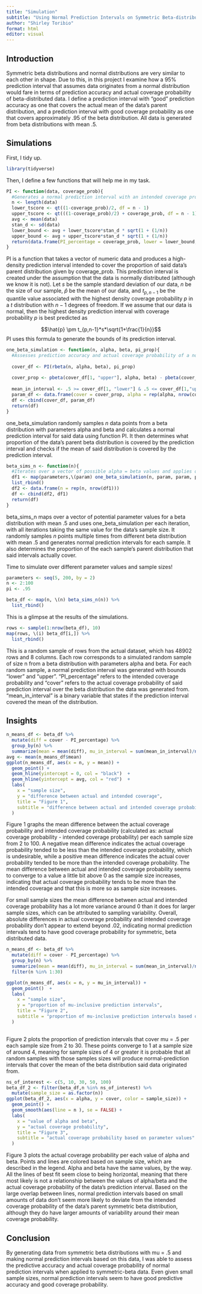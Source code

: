 ```yaml
---
title: "Simulation"
subtitle: "Using Normal Prediction Intervals on Symmetric Beta-distributed data"
author: "Shirley Toribio"
format: html
editor: visual
---
```


## Introduction

Symmetric beta distributions and normal distributions are very similar to each other in shape. Due to this, in this project I examine how a 95% prediction interval that assumes data originates from a normal distribution would fare in terms of prediction accuracy and actual coverage probability of beta-distributed data. I define a prediction interval with "good" prediction accuracy as one that covers the actual mean of the data's parent distribution, and a prediction interval with good coverage probability as one that covers approximately .95 of the beta distribution. All data is generated from beta distributions with mean .5.

## Simulations

First, I tidy up.

```r
library(tidyverse)
```

Then, I define a few functions that will help me in my task.

```r
PI <- function(data, coverage_prob){ 
  #Generates a normal prediction interval with an intended coverage probability of coverage_prob based on a vector of numeric data
  n <- length(data)
  lower_tscore <- qt((1-coverage_prob)/2, df = n - 1)
  upper_tscore <- qt(((1-coverage_prob)/2) + coverage_prob, df = n - 1)
  avg <- mean(data)
  stan_d <- sd(data)
  lower_bound <- avg + lower_tscore*stan_d * sqrt(1 + (1/n))
  upper_bound <- avg + upper_tscore*stan_d * sqrt(1 + (1/n))
  return(data.frame(PI_percentage = coverage_prob, lower = lower_bound, upper = upper_bound))
}
```

PI is a function that takes a vector of numeric data and produces a high-density prediction interval intended to cover the proportion of said data's parent distribution given by coverage_prob. This prediction interval is created under the assumption that the data is normally distributed (although we know it is not). Let $s$ be the sample standard deviation of our data, $n$ be the size of our sample, $\hat{p}$ be the mean of our data, and $t_{p,n-1}$ be the quantile value associated with the highest density coverage probability $p$ in a $t$ distribution with $n-1$ degrees of freedom. If we assume that our data is normal, then the highest density prediction interval with coverage probability $p$ is best predicted as

$$\hat{p} \pm t_{p,n-1}*s*\sqrt{1+\frac{1}{n}}$$ PI uses this formula to generate the bounds of its prediction interval.

```r

one_beta_simulation <- function(n, alpha, beta, pi_prop){
  #Assesses prediction accuracy and actual coverage probability of a normal prediction interval when used on a vector of numeric data of size n. The numeric data is generated from a beta distribution with parameters alpha and beta.
  
  cover_df <- PI(rbeta(n, alpha, beta), pi_prop)
  
  cover_prop <- pbeta(cover_df[1, "upper"], alpha, beta) - pbeta(cover_df[1, "lower"], alpha, beta) #this is the proportion of the data's parent distribution that is actually covered by the normal prediction interval generated for said data.
  
  mean_in_interval <- .5 >= cover_df[1, "lower"] & .5 <= cover_df[1,"upper"]
  param_df <- data.frame(cover = cover_prop, alpha = rep(alpha, nrow(cover_df)), beta = rep(beta, nrow(cover_df)), mean_in_interval = mean_in_interval)
  df <- cbind(cover_df, param_df)
  return(df)
}
```

one_beta_simulation randomly samples $n$ data points from a beta distribution with parameters alpha and beta and calculates a normal prediction interval for said data using function PI. It then determines what proportion of the data's parent beta distribution is covered by the prediction interval and checks if the mean of said distribution is covered by the prediction interval.

```r

beta_sims_n <- function(n){
  #Iterates over a vector of possible alpha = beta values and applies one_beta_simulation to each possible value of alpha/beta. All simulations use data of sample size n.
  df1 <- map(parameters,\(param) one_beta_simulation(n, param, param, pi) ) %>%
  list_rbind()
  df2 <- data.frame(n = rep(n, nrow(df1)))
  df <- cbind(df2, df1)
  return(df)
}
```

beta_sims_n maps over a vector of potential parameter values for a beta distribution with mean $.5$ and uses one_beta_simulation per each iteration, with all iterations taking the same value for the data's sample size. It randomly samples $n$ points multiple times from different beta distribution with mean .5 and generates normal prediction intervals for each sample. It also determines the proportion of the each sample's parent distribution that said intervals actually cover.

Time to simulate over different parameter values and sample sizes!

```r
parameters <- seq(5, 200, by = 2)
n <- 2:100
pi <- .95

beta_df <- map(n, \(n) beta_sims_n(n)) %>%
  list_rbind()
```

This is a glimpse at the results of the simulations.

```r
rows <- sample(1:nrow(beta_df), 10)
map(rows, \(i) beta_df[i,]) %>%
  list_rbind()
```

This is a random sample of rows from the actual dataset, which has 48902 rows and 8 columns. Each row corresponds to a simulated random sample of size n from a beta distribution with parameters alpha and beta. For each random sample, a normal prediction interval was generated with bounds "lower" and "upper". "PI_percentage" refers to the intended coverage probability and "cover" refers to the actual coverage probability of said prediction interval over the beta distribution the data was generated from. "mean_in_interval" is a binary variable that states if the prediction interval covered the mean of the distribution.

## Insights

```r
n_means_df <- beta_df %>%
  mutate(diff = cover - PI_percentage) %>%
  group_by(n) %>%
  summarize(mean = mean(diff), mu_in_interval = sum(mean_in_interval)/n())
avg <- mean(n_means_df$mean)
ggplot(n_means_df, aes(x = n, y = mean)) + 
  geom_point() + 
  geom_hline(yintercept = 0, col = "black")  +
  geom_hline(yintercept = avg, col = "red")  +
  labs(
    x = "sample size",
    y = "difference between actual and intended coverage",
    title = "Figure 1",
    subtitle = "difference between actual and intended coverage probability based on sample size",
  )

```

Figure 1 graphs the mean difference between the actual coverage probability and intended coverage probability (calculated as: actual coverage probability - intended coverage probability) per each sample size from 2 to 100. A negative mean difference indicates the actual coverage probability tended to be less than the intended coverage probability, which is undesirable, while a positive mean difference indicates the actual cover probability tended to be more than the intended coverage probability. The mean difference between actual and intended coverage probability seems to converge to a value a little bit above 0 as the sample size increases, indicating that actual coverage probability tends to be more than the intended coverage and that this is more so as sample size increases.

For small sample sizes the mean difference between actual and intended coverage probability has a lot more variance around 0 than it does for larger sample sizes, which can be attributed to sampling variability. Overall, absolute differences in actual coverage probability and intended coverage probability don't appear to extend beyond .02, indicating normal prediction intervals tend to have good coverage probability for symmetric, beta distributed data.

```r
n_means_df <- beta_df %>%
  mutate(diff = cover - PI_percentage) %>%
  group_by(n) %>%
  summarize(mean = mean(diff), mu_in_interval = sum(mean_in_interval)/n()) %>%
  filter(n %in% 1:30)

ggplot(n_means_df, aes(x = n, y = mu_in_interval)) + 
  geom_point()  +
  labs(
    x = "sample size",
    y = "proportion of mu-inclusive prediction intervals",
    title = "Figure 2",
    subtitle = "proportion of mu-inclusive prediction intervals based on sample size"
  )
  
```

Figure 2 plots the proportion of prediction intervals that cover mu = .5 per each sample size from 2 to 30. These points converge to 1 at a sample size of around 4, meaning for sample sizes of 4 or greater it is probable that all random samples with those samples sizes will produce normal-prediction intervals that cover the mean of the beta distribution said data originated from.

```r
ns_of_interest <- c(5, 10, 30, 50, 100)
beta_df_2 <- filter(beta_df,n %in% ns_of_interest) %>%
  mutate(sample_size = as.factor(n))
ggplot(beta_df_2, aes(x = alpha, y = cover, color = sample_size)) +
  geom_point() +
  geom_smooth(aes(line = n ), se = FALSE) +
  labs(
    x = "value of alpha and beta",
    y = "actual coverage probability",
    title = "Figure 3",
    subtitle = "actual coverage probability based on parameter values"
  )


```

Figure 3 plots the actual coverage probability per each value of alpha and beta. Points and lines are colored based on sample size, which are described in the legend. Alpha and beta have the same values, by the way. All the lines of best fit seem close to being horizontal, meaning that there most likely is not a relationship between the values of alpha/beta and the actual coverage probability of the data's prediction interval. Based on the large overlap between lines, normal prediction intervals based on small amounts of data don't seem more likely to deviate from the intended coverage probability of the data's parent symmetric beta distribution, although they do have larger amounts of variability around their mean coverage probability.

## Conclusion

By generating data from symmetric beta distributions with mu = .5 and making normal prediction intervals based on this data, I was able to assess the predictive accuracy and actual coverage probability of normal prediction intervals when applied to symmetric-beta data. Even given small sample sizes, normal prediction intervals seem to have good predictive accuracy and good coverage probability.
